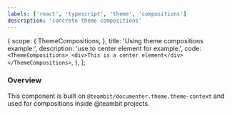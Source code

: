 ```yaml
---
labels: ['react', 'typescript', 'theme', 'compositions']
description: 'concrete theme compositions'
---
```


  {
    scope: {
      ThemeCompositions,
    },
    title: 'Using theme compositions example:',
    description: 'use to center element for example.',
    code: `
      <ThemeCompositions>
        <div>This is a center element</div>
      </ThemeCompositions>
      `,
  },
];

### Overview

This component is built on `@teambit/documenter.theme.theme-context` and used for compositions inside @teambit projects.
